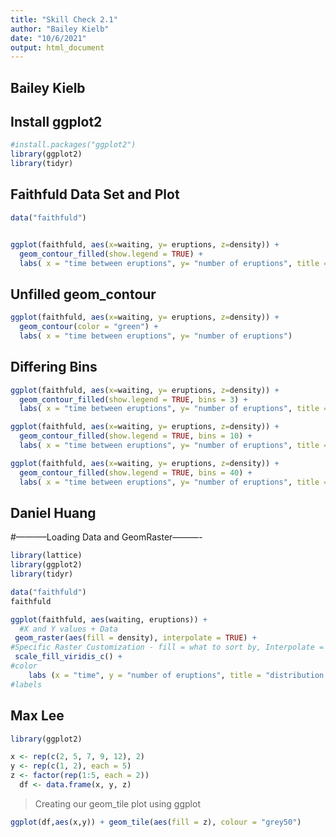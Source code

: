 ```yaml
---
title: "Skill Check 2.1"
author: "Bailey Kielb"
date: "10/6/2021"
output: html_document
---
```


## Bailey Kielb
## Install ggplot2
```r
#install.packages("ggplot2")
library(ggplot2)
library(tidyr)

```

## Faithfuld Data Set and Plot
```r
data("faithfuld")


ggplot(faithfuld, aes(x=waiting, y= eruptions, z=density)) +
  geom_contour_filled(show.legend = TRUE) +
  labs( x = "time between eruptions", y= "number of eruptions", title =  "Faithfuld Eruption Density")

```

## Unfilled geom_contour
``` r

ggplot(faithfuld, aes(x=waiting, y= eruptions, z=density)) +
  geom_contour(color = "green") +
  labs( x = "time between eruptions", y= "number of eruptions")

```

## Differing Bins
``` r

ggplot(faithfuld, aes(x=waiting, y= eruptions, z=density)) +
  geom_contour_filled(show.legend = TRUE, bins = 3) +
  labs( x = "time between eruptions", y= "number of eruptions", title =  "Faithfuld Eruption Density")

ggplot(faithfuld, aes(x=waiting, y= eruptions, z=density)) +
  geom_contour_filled(show.legend = TRUE, bins = 10) +
  labs( x = "time between eruptions", y= "number of eruptions", title =  "Faithfuld Eruption Density")

ggplot(faithfuld, aes(x=waiting, y= eruptions, z=density)) +
  geom_contour_filled(show.legend = TRUE, bins = 40) +
  labs( x = "time between eruptions", y= "number of eruptions", title =  "Faithfuld Eruption Density")

```

## Daniel Huang
#-----------Loading Data and GeomRaster----------
```r
library(lattice)
library(ggplot2)
library(tidyr)
```

```r
data("faithfuld")
faithfuld
```

```r
ggplot(faithfuld, aes(waiting, eruptions)) +
  #X and Y values + Data
 geom_raster(aes(fill = density), interpolate = TRUE) + 
#Specific Raster Customization - fill = what to sort by, Interpolate = smoothing
 scale_fill_viridis_c() +
#color
    labs (x = "time", y = "number of eruptions", title = "distribution of volcano data")
#labels

```

## Max Lee
```r
library(ggplot2)

x <- rep(c(2, 5, 7, 9, 12), 2)
y <- rep(c(1, 2), each = 5)
z <- factor(rep(1:5, each = 2))
  df <- data.frame(x, y, z)
```

> Creating our geom_tile plot using ggplot

```r
ggplot(df,aes(x,y)) + geom_tile(aes(fill = z), colour = "grey50")

```
